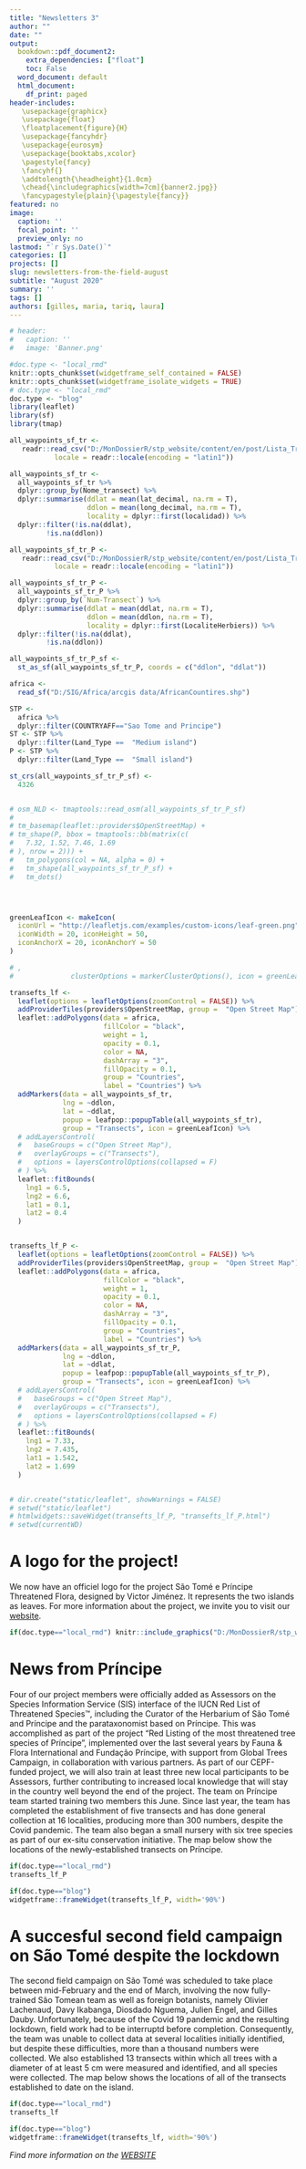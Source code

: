 ```yaml
---
title: "Newsletters 3"
author: ""
date: ""
output: 
  bookdown::pdf_document2:
    extra_dependencies: ["float"]
    toc: False
  word_document: default
  html_document:
    df_print: paged
header-includes: 
   \usepackage{graphicx}
   \usepackage{float}
   \floatplacement{figure}{H}
   \usepackage{fancyhdr}
   \usepackage{eurosym}
   \usepackage{booktabs,xcolor}
   \pagestyle{fancy}
   \fancyhf{}
   \addtolength{\headheight}{1.0cm}
   \chead{\includegraphics[width=7cm]{banner2.jpg}}
   \fancypagestyle{plain}{\pagestyle{fancy}}
featured: no
image:
  caption: ''
  focal_point: ''
  preview_only: no
lastmod: "`r Sys.Date()`"
categories: []
projects: []
slug: newsletters-from-the-field-august
subtitle: "August 2020"
summary: ''
tags: []
authors: [gilles, maria, tariq, laura]
---
```


```r

# header:
#   caption: ''
#   image: 'Banner.png'

#doc.type <- "local_rmd"
knitr::opts_chunk$set(widgetframe_self_contained = FALSE)
knitr::opts_chunk$set(widgetframe_isolate_widgets = TRUE)
# doc.type <- "local_rmd"
doc.type <- "blog"
library(leaflet)
library(sf)
library(tmap)

```





```r

all_waypoints_sf_tr <- 
   readr::read_csv("D:/MonDossierR/stp_website/content/en/post/Lista_Transecto_ST.csv", 
           locale = readr::locale(encoding = "latin1"))

all_waypoints_sf_tr <- 
  all_waypoints_sf_tr %>% 
  dplyr::group_by(Nome_transect) %>% 
  dplyr::summarise(ddlat = mean(lat_decimal, na.rm = T),
                   ddlon = mean(long_decimal, na.rm = T),
                   locality = dplyr::first(localidad)) %>% 
  dplyr::filter(!is.na(ddlat), 
         !is.na(ddlon))

all_waypoints_sf_tr_P <- 
   readr::read_csv("D:/MonDossierR/stp_website/content/en/post/Lista_Transecto_P.csv", 
           locale = readr::locale(encoding = "latin1"))

all_waypoints_sf_tr_P <- 
  all_waypoints_sf_tr_P %>% 
  dplyr::group_by(`Num-Transect`) %>% 
  dplyr::summarise(ddlat = mean(ddlat, na.rm = T),
                   ddlon = mean(ddlon, na.rm = T),
                   locality = dplyr::first(LocaliteHerbiers)) %>% 
  dplyr::filter(!is.na(ddlat), 
         !is.na(ddlon))

all_waypoints_sf_tr_P_sf <- 
  st_as_sf(all_waypoints_sf_tr_P, coords = c("ddlon", "ddlat"))

africa <- 
  read_sf("D:/SIG/Africa/arcgis data/AfricanCountires.shp")

STP <- 
  africa %>% 
  dplyr::filter(COUNTRYAFF=="Sao Tome and Principe")
ST <- STP %>% 
  dplyr::filter(Land_Type ==  "Medium island")
P <- STP %>% 
  dplyr::filter(Land_Type ==  "Small island")

st_crs(all_waypoints_sf_tr_P_sf) <- 
  4326


# osm_NLD <- tmaptools::read_osm(all_waypoints_sf_tr_P_sf)
# 
# tm_basemap(leaflet::providers$OpenStreetMap) +
# tm_shape(P, bbox = tmaptools::bb(matrix(c(
#   7.32, 1.52, 7.46, 1.69
# ), nrow = 2))) +
#   tm_polygons(col = NA, alpha = 0) +
#   tm_shape(all_waypoints_sf_tr_P_sf) +
#   tm_dots()




greenLeafIcon <- makeIcon(
  iconUrl = "http://leafletjs.com/examples/custom-icons/leaf-green.png",
  iconWidth = 20, iconHeight = 50,
  iconAnchorX = 20, iconAnchorY = 50
)

# ,
#              clusterOptions = markerClusterOptions(), icon = greenLeafIcon

transefts_lf <- 
  leaflet(options = leafletOptions(zoomControl = FALSE)) %>% 
  addProviderTiles(providers$OpenStreetMap, group =  "Open Street Map") %>%
  leaflet::addPolygons(data = africa, 
                       fillColor = "black",
                       weight = 1,
                       opacity = 0.1,
                       color = NA,
                       dashArray = "3",
                       fillOpacity = 0.1, 
                       group = "Countries",
                       label = "Countries") %>%
  addMarkers(data = all_waypoints_sf_tr, 
             lng = ~ddlon,
             lat = ~ddlat,
             popup = leafpop::popupTable(all_waypoints_sf_tr), 
             group = "Transects", icon = greenLeafIcon) %>% 
  # addLayersControl(
  #   baseGroups = c("Open Street Map"),
  #   overlayGroups = c("Transects"),
  #   options = layersControlOptions(collapsed = F)
  # ) %>% 
  leaflet::fitBounds(
    lng1 = 6.5,
    lng2 = 6.6,
    lat1 = 0.1,
    lat2 = 0.4
  )


transefts_lf_P <- 
  leaflet(options = leafletOptions(zoomControl = FALSE)) %>% 
  addProviderTiles(providers$OpenStreetMap, group =  "Open Street Map") %>%
  leaflet::addPolygons(data = africa, 
                       fillColor = "black",
                       weight = 1,
                       opacity = 0.1,
                       color = NA,
                       dashArray = "3",
                       fillOpacity = 0.1, 
                       group = "Countries",
                       label = "Countries") %>%
  addMarkers(data = all_waypoints_sf_tr_P, 
             lng = ~ddlon,
             lat = ~ddlat,
             popup = leafpop::popupTable(all_waypoints_sf_tr_P), 
             group = "Transects", icon = greenLeafIcon) %>% 
  # addLayersControl(
  #   baseGroups = c("Open Street Map"),
  #   overlayGroups = c("Transects"),
  #   options = layersControlOptions(collapsed = F)
  # ) %>% 
  leaflet::fitBounds(
    lng1 = 7.33,
    lng2 = 7.435,
    lat1 = 1.542,
    lat2 = 1.699
  )


# dir.create("static/leaflet", showWarnings = FALSE)
# setwd("static/leaflet")
# htmlwidgets::saveWidget(transefts_lf_P, "transefts_lf_P.html")
# setwd(currentWD)

```



# A logo for the project!

We now have an officiel logo for the project São Tomé e Príncipe Threatened Flora, designed by Victor Jiménez. It represents the two islands as leaves. For more information about the project, we invite you to visit our [website](https://cepf-stp-threat-flora.netlify.app/).


```r
if(doc.type=="local_rmd") knitr::include_graphics("D:/MonDossierR/stp_website/static/img/logo_proj.png")
```


# News from Príncipe

Four of our project members were officially added as Assessors on the Species Information Service (SIS) interface of the IUCN Red List of Threatened Species™, including the Curator of the Herbarium of São Tomé and Príncipe and the parataxonomist based on Príncipe. This was accomplished as part of the project “Red Listing of the most threatened tree species of Príncipe”, implemented over the last several years by Fauna & Flora International and Fundação Príncipe, with support from Global Trees Campaign, in collaboration with various partners. As part of our CEPF-funded project, we will also train at least three new local participants to be Assessors, further contributing to increased local knowledge that will stay in the country well beyond the end of the project. The team on Príncipe team started training two members this June.
Since last year, the team has completed the establishment of five transects and has done general collection at 16 localities, producing more than 300 numbers, despite the Covid pandemic. The team also began a small nursery with six tree species as part of our ex-situ conservation initiative. The map below show the locations of the newly-established transects on Príncipe. 

```r

if(doc.type=="local_rmd")
transefts_lf_P

if(doc.type=="blog")
widgetframe::frameWidget(transefts_lf_P, width='90%')


```


# A succesful second field campaign on São Tomé despite the lockdown

The second field campaign on São Tomé was scheduled to take place between mid-February and the end of March, involving the now fully-trained São Tomean team as well as foreign botanists, namely Olivier Lachenaud, Davy Ikabanga, Diosdado Nguema, Julien Engel, and Gilles Dauby. Unfortunately, because of the Covid 19 pandemic and the resulting lockdown, field work had to be interruptd before completion.  Consequently, the team was unable to collect data at several localities initially identified, but despite these difficulties, more than a thousand numbers were collected. We also established 13 transects within which all trees with a diameter of at least 5 cm were measured and identified, and all species were collected. The map below shows the locations of all of the transects established to date on the island.

```r
if(doc.type=="local_rmd")
transefts_lf

if(doc.type=="blog")
widgetframe::frameWidget(transefts_lf, width='90%')


```

\fontsize{22}{22}
*Find more information on the [WEBSITE](https://cepf-stp-threat-flora.netlify.app/#about)*

